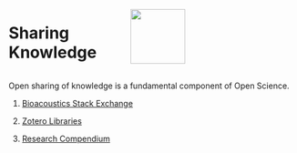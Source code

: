 ::: columns
:::{.column width="40%"}

# Sharing Knowledge

:::
:::{.column width="60%"}

![](images/shareKnowledgeLogo.png){width=1in} 

:::
:::

Open sharing of knowledge is a fundamental component of Open Science.

1.   [Bioacoustics Stack Exchange](https://sael-swfsc.github.io/OpenScience/content/Stack-Exchange.html){target="_blank"}

2.   [Zotero Libraries](https://sael-swfsc.github.io/OpenScience/content/Zotero.html){target="_blank"}

3.   [Research Compendium](https://nmfs-ost.github.io/PAM-OpenScience/content/researchCompendium.html){target="_blank"}

